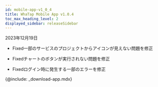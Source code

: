 ```yaml
---
id: mobile-app-v1_0_4
title: WhaTap Mobile App v1.0.4
toc_max_heading_level: 2
displayed_sidebar: releaseSidebar
---
```


2023年12月19日

- <Status>Fixed</Status>一部のサービスのプロジェクトからアイコンが見えない問題を修正

- <Status>Fixed</Status>チャートのボタンが実行されない問題を修正

- <Status>Fixed</Status>ログイン時に発生する一部のエラーを修正

{@include: _download-app.mdx}
